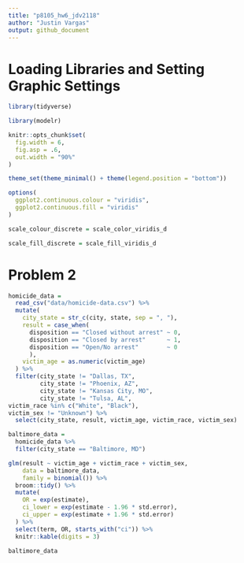 ```yaml
---
title: "p8105_hw6_jdv2118"
author: "Justin Vargas"
output: github_document
---
```


# Loading Libraries and Setting Graphic Settings

```r
library(tidyverse)

library(modelr)

knitr::opts_chunk$set(
  fig.width = 6,
  fig.asp = .6,
  out.width = "90%"
)

theme_set(theme_minimal() + theme(legend.position = "bottom"))

options(
  ggplot2.continuous.colour = "viridis",
  ggplot2.continuous.fill = "viridis"
)

scale_colour_discrete = scale_color_viridis_d

scale_fill_discrete = scale_fill_viridis_d
```

# Problem 2

```r
homicide_data = 
  read_csv("data/homicide-data.csv") %>% 
  mutate(
    city_state = str_c(city, state, sep = ", "),
    result = case_when(
      disposition == "Closed without arrest" ~ 0,
      disposition == "Closed by arrest"      ~ 1,
      disposition == "Open/No arrest"        ~ 0
      ),
    victim_age = as.numeric(victim_age)
  ) %>% 
  filter(city_state != "Dallas, TX",
         city_state != "Phoenix, AZ",
         city_state != "Kansas City, MO",
         city_state != "Tulsa, AL",
victim_race %in% c("White", "Black"),
victim_sex != "Unknown") %>% 
  select(city_state, result, victim_age, victim_race, victim_sex)
```

```r
baltimore_data =
  homicide_data %>% 
  filter(city_state == "Baltimore, MD")

glm(result ~ victim_age + victim_race + victim_sex, 
    data = baltimore_data,
    family = binomial()) %>% 
  broom::tidy() %>% 
  mutate(
    OR = exp(estimate),
    ci_lower = exp(estimate - 1.96 * std.error),
    ci_upper = exp(estimate + 1.96 * std.error)
  ) %>% 
  select(term, OR, starts_with("ci")) %>% 
  knitr::kable(digits = 3)

baltimore_data
```

```r

```


